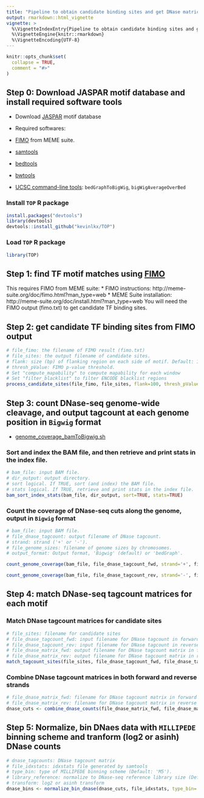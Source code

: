 ```yaml
---
title: "Pipeline to obtain candidate binding sites and get DNase matrices and bins using DNase-seq bam files"
output: rmarkdown::html_vignette
vignette: >
  %\VignetteIndexEntry{Pipeline to obtain candidate binding sites and get DNase matrices and bins using DNase-seq bam files}
  %\VignetteEngine{knitr::rmarkdown}
  %\VignetteEncoding{UTF-8}
---
```


```r
knitr::opts_chunk$set(
  collapse = TRUE,
  comment = "#>"
)
```

## Step 0: Download JASPAR motif database and install required software tools

* Download [JASPAR](http://jaspar.genereg.net) motif database

* Required softwares:

- [FIMO](http://meme-suite.org/doc/fimo.html?man_type=web) from MEME suite.
- [samtools](http://www.htslib.org)
- [bedtools](http://bedtools.readthedocs.io/en/latest/)
- [bwtools](https://github.com/CRG-Barcelona/bwtool/wiki)
- [UCSC command-line tools](http://hgdownload.cse.ucsc.edu/admin/exe/): `bedGraphToBigWig`, `bigWigAverageOverBed` 

### Install `TOP` R package
```r
install.packages("devtools")
library(devtools)
devtools::install_github("kevinlkx/TOP")
```

### Load `TOP` R package
```r
library(TOP)
```

## Step 1: find TF motif matches using [FIMO](http://meme-suite.org/doc/fimo.html?man_type=web)
This requires FIMO from MEME suite:
* FIMO instructions: http://meme-suite.org/doc/fimo.html?man_type=web
* MEME Suite installation: http://meme-suite.org/doc/install.html?man_type=web
You will need the FIMO output (fimo.txt) to get candidate TF binding sites. 

<!-- You can follow the instructions from [FIMO](http://meme-suite.org/doc/fimo.html?man_type=web), -->
<!-- or use this script: [fimo_jaspar_motif.sh](../inst/scripts/fimo_jaspar_motif.sh) -->

## Step 2: get candidate TF binding sites from FIMO output
<!-- * [sites_jaspar_motif.sh](sites_jaspar_motif.sh) -->
<!-- * [process_pwm_sites.R](process_pwm_sites.R) -->

```r
# file_fimo: the filename of FIMO result (fimo.txt)
# file_sites: the output filename of candidate sites.
# flank: size (bp) of flanking region on each side of motif. Default: 100.
# thresh_pValue: FIMO p-value threshold.
# Set "compute_mapability" to compute mapability for each window
# Set "filter_blacklist" to filter ENCODE blacklist regions
process_candidate_sites(file_fimo, file_sites, flank=100, thresh_pValue=1e-5)
```

## Step 3: count DNase-seq genome-wide cleavage, and output tagcount at each genome position in `Bigwig` format

* [genome_coverage_bamToBigwig.sh](genome_coverage_bamToBigwig.sh)

### Sort and index the BAM file, and then retrieve and print stats in the index file.
```r
# bam_file: input BAM file.
# dir_output: output directory.
# sort logical. If TRUE, sort (and index) the BAM file.
# stats logical. If TRUE, retrieve and print stats in the index file.
bam_sort_index_stats(bam_file, dir_output, sort=TRUE, stats=TRUE)
```

### Count the coverage of DNase-seq cuts along the genome, output in `Bigwig` format
```r
# bam_file: input BAM file.
# file_dnase_tagcount: output filename of DNase tagcount.
# strand: strand ('+' or '-').
# file_genome_sizes: filename of genome sizes by chromosomes.
# output_format: Output format, 'Bigwig' (default) or 'bedGraph'.

count_genome_coverage(bam_file, file_dnase_tagcount_fwd, strand='+', file_genome_sizes, output_format='Bigwig')

count_genome_coverage(bam_file, file_dnase_tagcount_rev, strand='-', file_genome_sizes, output_format='Bigwig')
```

## Step 4: match DNase-seq tagcount matrices for each motif

<!-- * [get_motif_count_matrices.sh](get_motif_count_matrices.sh) -->

### Match DNase tagcount matrices for candidate sites
```r
# file_sites: filename for candidate sites
# file_dnase_tagcount_fwd: input filename for DNase tagcount in forward strand
# file_dnase_tagcount_rev: input filename for DNase tagcount in reverse strand
# file_dnase_matrix_fwd: output filename for DNase tagcount matrix in forward strand
# file_dnase_matrix_rev: output filename for DNase tagcount matrix in reverse strand
match_tagcount_sites(file_sites, file_dnase_tagcount_fwd, file_dnase_tagcount_rev, file_dnase_matrix_fwd, file_dnase_matrix_rev)
```

### Combine DNase tagcount matrices in both forward and reverse strands
```r
# file_dnase_matrix_fwd: filename for DNase tagcount matrix in forward strand
# file_dnase_matrix_rev: filename for DNase tagcount matrix in reverse strand
dnase_cuts <- combine_dnase_counts(file_dnase_matrix_fwd, file_dnase_matrix_rev)
```

## Step 5: Normalize, bin DNaes data with `MILLIPEDE` binning scheme and tranform (log2 or asinh) DNase counts
```r
# dnase_tagcounts: DNase tagcount matrix
# file_idxstats: idxstats file generated by samtools
# type_bin: type of MILLIPEDE binning scheme (Default: 'M5').
# library_reference: normalize to DNase-seq reference library size (Default: 100 million)
# transform: log2 or asinh transform
dnase_bins <- normalize_bin_dnase(dnase_cuts, file_idxstats, type_bin='M5', library_reference=1e8, transform='log2') 
```


